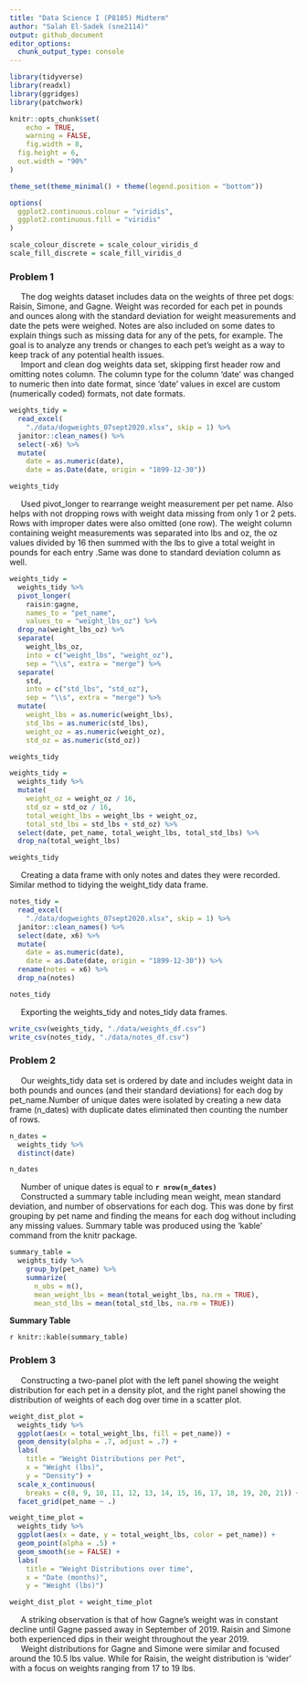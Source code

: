 ```yaml
---
title: "Data Science I (P8105) Midterm"
author: "Salah El-Sadek (sne2114)"
output: github_document
editor_options: 
  chunk_output_type: console
---
```



```r
library(tidyverse)
library(readxl)
library(ggridges)
library(patchwork)

knitr::opts_chunk$set(
	echo = TRUE,
	warning = FALSE,
	fig.width = 8, 
  fig.height = 6,
  out.width = "90%"
)

theme_set(theme_minimal() + theme(legend.position = "bottom"))

options(
  ggplot2.continuous.colour = "viridis",
  ggplot2.continuous.fill = "viridis"
)

scale_colour_discrete = scale_colour_viridis_d
scale_fill_discrete = scale_fill_viridis_d
```

### Problem 1

|      The dog weights dataset includes data on the weights of three pet dogs: Raisin, Simone, and Gagne. Weight was recorded for each pet in pounds and ounces along with the standard deviation for weight measurements and date the pets were weighed. Notes are also included on some dates to explain things such as missing data for any of the pets, for example. The goal is to analyze any trends or changes to each pet's weight as a way to keep track of any potential health issues.

|      Import and clean dog weights data set, skipping first header row and omitting notes column. The column type for the column 'date' was changed to numeric then into date format, since 'date' values in excel are custom (numerically coded) formats, not date formats.

```r
weights_tidy = 
  read_excel(
    "./data/dogweights_07sept2020.xlsx", skip = 1) %>%
  janitor::clean_names() %>%
  select(-x6) %>%
  mutate(
    date = as.numeric(date),
    date = as.Date(date, origin = "1899-12-30"))

weights_tidy
```

|      Used pivot_longer to rearrange weight measurement per pet name. Also helps with not dropping rows with weight data missing from only 1 or 2 pets. Rows with improper dates were also omitted (one row). The weight column containing weight measurements was separated into lbs and oz, the oz values divided by 16 then summed with the lbs to give a total weight in pounds for each entry .Same was done to standard deviation column as well.

```r
weights_tidy = 
  weights_tidy %>% 
  pivot_longer(
    raisin:gagne,
    names_to = "pet_name",
    values_to = "weight_lbs_oz") %>% 
  drop_na(weight_lbs_oz) %>% 
  separate(
    weight_lbs_oz,
    into = c("weight_lbs", "weight_oz"),
    sep = "\\s", extra = "merge") %>% 
  separate(
    std,
    into = c("std_lbs", "std_oz"),
    sep = "\\s", extra = "merge") %>% 
  mutate(
    weight_lbs = as.numeric(weight_lbs),
    std_lbs = as.numeric(std_lbs),
    weight_oz = as.numeric(weight_oz),
    std_oz = as.numeric(std_oz))

weights_tidy

weights_tidy =
  weights_tidy %>% 
  mutate(
    weight_oz = weight_oz / 16,
    std_oz = std_oz / 16,
    total_weight_lbs = weight_lbs + weight_oz,
    total_std_lbs = std_lbs + std_oz) %>% 
  select(date, pet_name, total_weight_lbs, total_std_lbs) %>% 
  drop_na(total_weight_lbs)

weights_tidy
```

|      Creating a data frame with only notes and dates they were recorded. Similar method to tidying the weight_tidy data frame.

```r
notes_tidy = 
  read_excel(
    "./data/dogweights_07sept2020.xlsx", skip = 1) %>%
  janitor::clean_names() %>%
  select(date, x6) %>%
  mutate(
    date = as.numeric(date),
    date = as.Date(date, origin = "1899-12-30")) %>% 
  rename(notes = x6) %>% 
  drop_na(notes)

notes_tidy
```

|      Exporting the weights_tidy and notes_tidy data frames.

```r
write_csv(weights_tidy, "./data/weights_df.csv")
write_csv(notes_tidy, "./data/notes_df.csv")
```

### Problem 2

|      Our weights_tidy data set is ordered by date and includes weight data in both pounds and ounces (and their standard deviations) for each dog by pet_name.Number of unique dates were isolated by creating a new data frame (n_dates) with duplicate dates eliminated then counting the number of rows.

```r
n_dates = 
  weights_tidy %>% 
  distinct(date)

n_dates
```

|      Number of unique dates is equal to **`r nrow(n_dates)`**

|      Constructed a summary table including mean weight, mean standard deviation, and number of observations for each dog. This was done by first grouping by pet name and finding the means for each dog without including any missing values. Summary table was produced using the 'kable' command from the knitr package.

```r
summary_table =
  weights_tidy %>% 
    group_by(pet_name) %>% 
    summarize(
      n_obs = n(),
      mean_weight_lbs = mean(total_weight_lbs, na.rm = TRUE),
      mean_std_lbs = mean(total_std_lbs, na.rm = TRUE))
```

**Summary Table**

`r knitr::kable(summary_table)`

### Problem 3

|      Constructing a two-panel plot with the left panel showing the weight distribution for each pet in a density plot, and the right panel showing the distribution of weights of each dog over time in a scatter plot.

```r
weight_dist_plot =
  weights_tidy %>% 
  ggplot(aes(x = total_weight_lbs, fill = pet_name)) +
  geom_density(alpha = .7, adjust = .7) + 
  labs(
    title = "Weight Distributions per Pet",
    x = "Weight (lbs)",
    y = "Density") +
  scale_x_continuous(
    breaks = c(8, 9, 10, 11, 12, 13, 14, 15, 16, 17, 18, 19, 20, 21)) +
  facet_grid(pet_name ~ .)

weight_time_plot =
  weights_tidy %>% 
  ggplot(aes(x = date, y = total_weight_lbs, color = pet_name)) + 
  geom_point(alpha = .5) +
  geom_smooth(se = FALSE) +
  labs(
    title = "Weight Distributions over time",
    x = "Date (months)",
    y = "Weight (lbs)")

weight_dist_plot + weight_time_plot
```

|      A striking observation is that of how Gagne's weight was in constant decline until Gagne passed away in September of 2019. Raisin and Simone both experienced dips in their weight throughout the year 2019.
|      Weight distributions for Gagne and Simone were similar and focused around the 10.5 lbs value. While for Raisin, the weight distribution is 'wider' with a focus on weights ranging from 17 to 19 lbs. 

